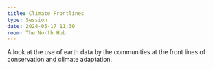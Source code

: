 ```yaml
---
title: Climate Frontlines
type: Session
date: 2024-05-17 11:30
room: The North Hub
---
```

A look at the use of earth data by the communities at the front lines of conservation and climate adaptation.